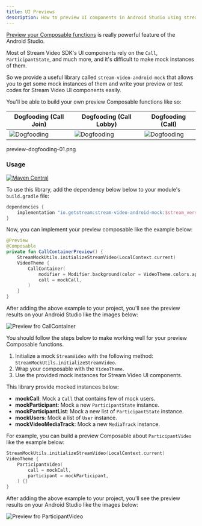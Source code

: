 ```yaml
---
title: UI Previews
description: How to preview UI components in Android Studio using stream-video-android-mock library
---
```


[Preview your Composable functions](https://developer.android.com/jetpack/compose/tooling/previews) is really powerful feature of the Android Studio.

Most of Stream Video SDK's UI components rely on the `Call`, `ParticipantState`, and much more, and it's difficult to make mock instances of them.

So we provide a useful library called `stream-video-android-mock` that allows you to get some mock instances of them and write your preview or test codes for Stream Video UI components easily.

You'll be able to build your own preview Composable functions like so:

| Dogfooding (Call Join)                                        | Dogfooding (Call Lobby)                                     | Dogfooding (Call)                                        |
| ------------------------------------------------------------ | ------------------------------------------------------------ | ------------------------------------------------------------ |
| ![Dogfooding](../assets/preview-dogfooding-01.png) | ![Dogfooding](../assets/preview-dogfooding-02.png) | ![Dogfooding](../assets/preview-dogfooding-03.png) |

preview-dogfooding-01.png

### Usage

[![Maven Central](https://img.shields.io/maven-central/v/io.getstream/stream-video-android-mock.svg?label=Maven%20Central)](https://search.maven.org/search?q=stream-video-android)

To use this library, add the dependency below below to your module's `build.gradle` file:

```groovy
dependencies {
    implementation "io.getstream:stream-video-android-mock:$stream_version"
}
```

Now, you can implement your preview composable like the example below:

```kotlin
@Preview
@Composable
private fun CallContainerPreview() {
    StreamMockUtils.initializeStreamVideo(LocalContext.current)
    VideoTheme {
        CallContainer(
            modifier = Modifier.background(color = VideoTheme.colors.appBackground),
            call = mockCall,
        )
    }
}
```

After adding the above example to your project, you'll see the preview results on your Android Studio like the images below:

![Preview fro CallContainer](../assets/preview-call-container.png)

You should follow the steps below to make working well for your preview Composable functions.

1. Initialize a mock `StreamVideo` with the following method: `StreamMockUtils.initializeStreamVideo`.
2. Wrap your composable with the `VideoTheme`.
3. Use the provided mock instances for Stream Video UI components.

This library provide mocked instances below:

- **mockCall**: Mock a `Call` that contains few of mock users.
- **mockParticipant**: Mock a new `ParticipantState` instance.
- **mockParticipantList**: Mock a new list of `ParticipantState` instance.
- **mockUsers**: Mock a list of `User` instance.
- **mockVideoMediaTrack**: Mock a new `MediaTrack` instance.

For example, you can build a preview Composable about `ParticipantVideo` like the example below:

```kotlin
StreamMockUtils.initializeStreamVideo(LocalContext.current)
VideoTheme {
    ParticipantVideo(
        call = mockCall,
        participant = mockParticipant,
    ) {}
}
```

After adding the above example to your project, you'll see the preview results on your Android Studio like the images below:

![Preview fro ParticipantVideo](../assets/preview-participant-video.png)
